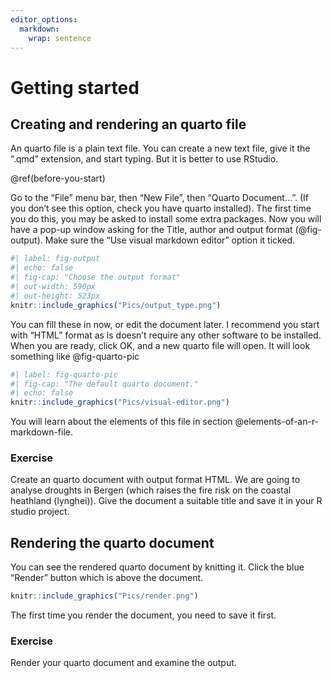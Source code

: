 ```yaml
---
editor_options: 
  markdown: 
    wrap: sentence
---
```


# Getting started

## Creating and rendering an quarto file

An quarto file is a plain text file.
You can create a new text file, give it the ".qmd" extension, and start typing.
But it is better to use RStudio.

\@ref(before-you-start)

Go to the "File" menu bar, then "New File", then "Quarto Document...".
(If you don't see this option, check you have quarto installed).
The first time you do this, you may be asked to install some extra packages.
Now you will have a pop-up window asking for the Title, author and output format (@fig-output).
Make sure the "Use visual markdown editor" option it ticked.

```r
#| label: fig-output
#| echo: false
#| fig-cap: "Choose the output format"
#| out-width: 590px
#| out-height: 523px
knitr::include_graphics("Pics/output_type.png")
```

You can fill these in now, or edit the document later.
I recommend you start with "HTML" format as is doesn't require any other software to be installed.
When you are ready, click OK, and a new quarto file will open.
It will look something like @fig-quarto-pic

```r
#| label: fig-quarto-pic
#| fig-cap: "The default quarto document."
#| echo: false
knitr::include_graphics("Pics/visual-editor.png")
```

You will learn about the elements of this file in section @elements-of-an-r-markdown-file.

### Exercise {.unnumbered .facta .toc-ignore}

Create an quarto document with output format HTML.
We are going to analyse droughts in Bergen (which raises the fire risk on the coastal heathland (lynghei)).
Give the document a suitable title and save it in your R studio project.

## Rendering the quarto document

You can see the rendered quarto document by knitting it.
Click the blue "Render" button which is above the document.

```r
knitr::include_graphics("Pics/render.png")
```

The first time you render the document, you need to save it first.

### Exercise {.unnumbered .facta .toc-ignore}

Render your quarto document and examine the output.
